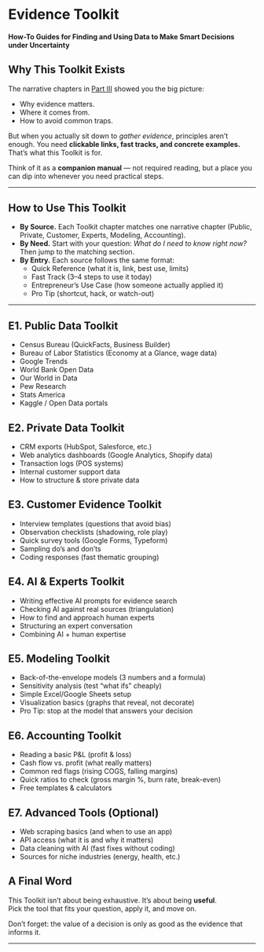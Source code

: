 # Evidence Toolkit {#part-toolkit}

#### How-To Guides for Finding and Using Data to Make Smart Decisions under Uncertainty {.subtitle}


## Why This Toolkit Exists  

The narrative chapters in [Part III](part3-gather-evidence.qmd) showed you the big picture:  

- Why evidence matters.  
- Where it comes from.  
- How to avoid common traps.  

But when you actually sit down to *gather evidence*, principles aren’t enough. You need **clickable links, fast tracks, and concrete examples.** That’s what this Toolkit is for.  

Think of it as a **companion manual** — not required reading, but a place you can dip into whenever you need practical steps.  

---

## How to Use This Toolkit  
- **By Source.** Each Toolkit chapter matches one narrative chapter (Public, Private, Customer, Experts, Modeling, Accounting).  
- **By Need.** Start with your question: *What do I need to know right now?* Then jump to the matching section.  
- **By Entry.** Each source follows the same format:  
    - Quick Reference (what it is, link, best use, limits) 
    - Fast Track (3–4 steps to use it today)  
    - Entrepreneur’s Use Case (how someone actually applied it)  
    - Pro Tip (shortcut, hack, or watch-out)  

---

## E1. Public Data Toolkit  
- Census Bureau (QuickFacts, Business Builder)  
- Bureau of Labor Statistics (Economy at a Glance, wage data)  
- Google Trends  
- World Bank Open Data  
- Our World in Data  
- Pew Research  
- Stats America  
- Kaggle / Open Data portals  


## E2. Private Data Toolkit  
- CRM exports (HubSpot, Salesforce, etc.)  
- Web analytics dashboards (Google Analytics, Shopify data)  
- Transaction logs (POS systems)  
- Internal customer support data  
- How to structure & store private data  


## E3. Customer Evidence Toolkit  
- Interview templates (questions that avoid bias)  
- Observation checklists (shadowing, role play)  
- Quick survey tools (Google Forms, Typeform)  
- Sampling do’s and don’ts  
- Coding responses (fast thematic grouping)  


## E4. AI & Experts Toolkit  
- Writing effective AI prompts for evidence search  
- Checking AI against real sources (triangulation)  
- How to find and approach human experts  
- Structuring an expert conversation  
- Combining AI + human expertise  


## E5. Modeling Toolkit  
- Back-of-the-envelope models (3 numbers and a formula)  
- Sensitivity analysis (test “what ifs” cheaply)  
- Simple Excel/Google Sheets setup  
- Visualization basics (graphs that reveal, not decorate)  
- Pro Tip: stop at the model that answers your decision  


## E6. Accounting Toolkit  
- Reading a basic P&L (profit & loss)  
- Cash flow vs. profit (what really matters)  
- Common red flags (rising COGS, falling margins)  
- Quick ratios to check (gross margin %, burn rate, break-even)  
- Free templates & calculators  


## E7. Advanced Tools (Optional)  
- Web scraping basics (and when to use an app)  
- API access (what it is and why it matters)  
- Data cleaning with AI (fast fixes without coding)  
- Sources for niche industries (energy, health, etc.)  


## A Final Word  

This Toolkit isn’t about being exhaustive. It’s about being **useful**.  
Pick the tool that fits your question, apply it, and move on.  

Don’t forget: the value of a decision is only as good as the evidence that informs it.

---
